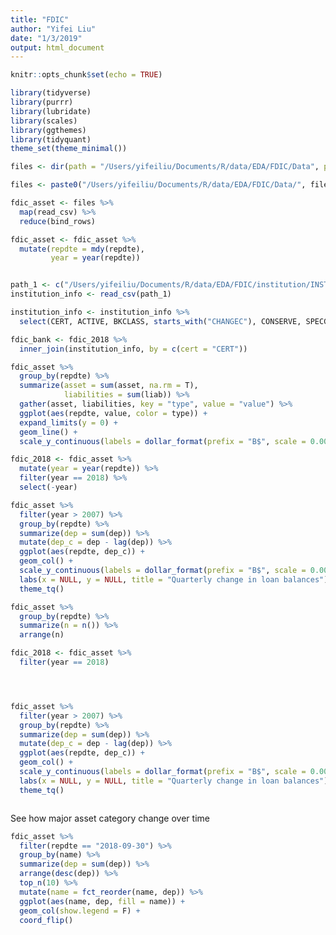 ```yaml
---
title: "FDIC"
author: "Yifei Liu"
date: "1/3/2019"
output: html_document
---
```


```r
knitr::opts_chunk$set(echo = TRUE)
```

```r
library(tidyverse)
library(purrr)
library(lubridate)
library(scales)
library(ggthemes)
library(tidyquant)
theme_set(theme_minimal())

```


```r
files <- dir(path = "/Users/yifeiliu/Documents/R/data/EDA/FDIC/Data", pattern = "*_Liabilities.csv")

files <- paste0("/Users/yifeiliu/Documents/R/data/EDA/FDIC/Data/", files)

fdic_asset <- files %>%
  map(read_csv) %>%
  reduce(bind_rows)  

fdic_asset <- fdic_asset %>% 
  mutate(repdte = mdy(repdte),
         year = year(repdte)) 


path_1 <- c("/Users/yifeiliu/Documents/R/data/EDA/FDIC/institution/INSTITUTIONS2.CSV")
institution_info <- read_csv(path_1)

institution_info <- institution_info %>%
  select(CERT, ACTIVE, BKCLASS, starts_with("CHANGEC"), CONSERVE, SPECGRP)

fdic_bank <- fdic_2018 %>%
  inner_join(institution_info, by = c(cert = "CERT"))


```


```r

fdic_asset %>%
  group_by(repdte) %>%
  summarize(asset = sum(asset, na.rm = T),
            liabilities = sum(liab)) %>%
  gather(asset, liabilities, key = "type", value = "value") %>%
  ggplot(aes(repdte, value, color = type)) +
  expand_limits(y = 0) +
  geom_line() +
  scale_y_continuous(labels = dollar_format(prefix = "B$", scale = 0.000001))

fdic_2018 <- fdic_asset %>% 
  mutate(year = year(repdte)) %>%
  filter(year == 2018) %>%
  select(-year)

fdic_asset %>%
  filter(year > 2007) %>%
  group_by(repdte) %>%
  summarize(dep = sum(dep)) %>%
  mutate(dep_c = dep - lag(dep)) %>%
  ggplot(aes(repdte, dep_c)) +
  geom_col() +
  scale_y_continuous(labels = dollar_format(prefix = "B$", scale = 0.000001)) +
  labs(x = NULL, y = NULL, title = "Quarterly change in loan balances") +
  theme_tq()

fdic_asset %>%
  group_by(repdte) %>%
  summarize(n = n()) %>%
  arrange(n)

fdic_2018 <- fdic_asset %>%
  filter(year == 2018)




fdic_asset %>%
  filter(year > 2007) %>%
  group_by(repdte) %>%
  summarize(dep = sum(dep)) %>%
  mutate(dep_c = dep - lag(dep)) %>%
  ggplot(aes(repdte, dep_c)) +
  geom_col() +
  scale_y_continuous(labels = dollar_format(prefix = "B$", scale = 0.000001)) +
  labs(x = NULL, y = NULL, title = "Quarterly change in loan balances") +
  theme_tq()



```

See how major asset category change over time

```r
fdic_asset %>%
  filter(repdte == "2018-09-30") %>%
  group_by(name) %>%
  summarize(dep = sum(dep)) %>%
  arrange(desc(dep)) %>%
  top_n(10) %>%
  mutate(name = fct_reorder(name, dep)) %>%
  ggplot(aes(name, dep, fill = name)) +
  geom_col(show.legend = F) +
  coord_flip()
  


```



